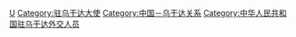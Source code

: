 [[Category:中华人民共和国驻外大使|U]]
[[Category:驻乌干达大使|Category:驻乌干达大使]]
[[Category:中国－乌干达关系|Category:中国－乌干达关系]]
[[Category:中华人民共和国驻乌干达外交人员|Category:中华人民共和国驻乌干达外交人员]]